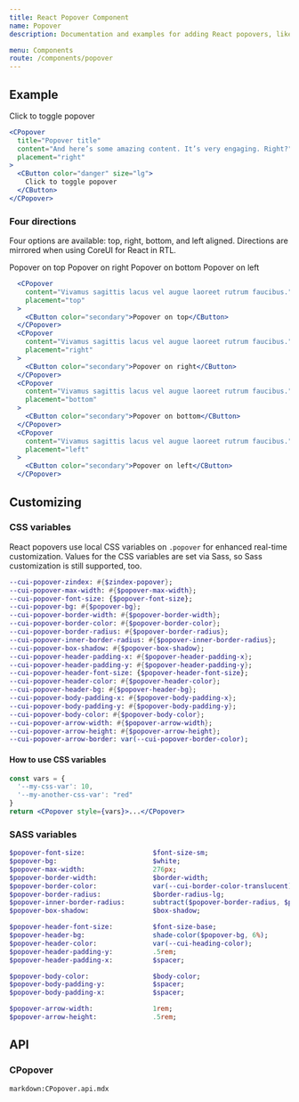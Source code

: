```yaml
---
title: React Popover Component
name: Popover
description: Documentation and examples for adding React popovers, like those found in iOS, to any element on your site.

menu: Components
route: /components/popover
---
```



## Example

<Example>
  <CPopover
    title="Popover title"
    content="And here’s some amazing content. It’s very engaging. Right?"
    placement="right"
  >
    <CButton color="danger" size="lg">
      Click to toggle popover
    </CButton>
  </CPopover>
</Example>

```jsx
<CPopover
  title="Popover title"
  content="And here’s some amazing content. It’s very engaging. Right?"
  placement="right"
>
  <CButton color="danger" size="lg">
    Click to toggle popover
  </CButton>
</CPopover>
```

### Four directions

Four options are available: top, right, bottom, and left aligned. Directions are mirrored when using CoreUI for React in RTL.

<Example>
  <CPopover content="Vivamus sagittis lacus vel augue laoreet rutrum faucibus." placement="top">
    <CButton color="secondary">Popover on top</CButton>
  </CPopover>
  <CPopover content="Vivamus sagittis lacus vel augue laoreet rutrum faucibus." placement="right">
    <CButton color="secondary">Popover on right</CButton>
  </CPopover>
  <CPopover content="Vivamus sagittis lacus vel augue laoreet rutrum faucibus." placement="bottom">
    <CButton color="secondary">Popover on bottom</CButton>
  </CPopover>
  <CPopover content="Vivamus sagittis lacus vel augue laoreet rutrum faucibus." placement="left">
    <CButton color="secondary">Popover on left</CButton>
  </CPopover>
</Example>

```jsx
  <CPopover
    content="Vivamus sagittis lacus vel augue laoreet rutrum faucibus."
    placement="top"
  >
    <CButton color="secondary">Popover on top</CButton>
  </CPopover>
  <CPopover
    content="Vivamus sagittis lacus vel augue laoreet rutrum faucibus."
    placement="right"
  >
    <CButton color="secondary">Popover on right</CButton>
  </CPopover>
  <CPopover
    content="Vivamus sagittis lacus vel augue laoreet rutrum faucibus."
    placement="bottom"
  >
    <CButton color="secondary">Popover on bottom</CButton>
  </CPopover>
  <CPopover
    content="Vivamus sagittis lacus vel augue laoreet rutrum faucibus."
    placement="left"
  >
    <CButton color="secondary">Popover on left</CButton>
  </CPopover>
```

## Customizing

### CSS variables

React popovers use local CSS variables on `.popover` for enhanced real-time customization. Values for the CSS variables are set via Sass, so Sass customization is still supported, too.

```sass
--cui-popover-zindex: #{$zindex-popover};
--cui-popover-max-width: #{$popover-max-width};
--cui-popover-font-size: {$popover-font-size};
--cui-popover-bg: #{$popover-bg};
--cui-popover-border-width: #{$popover-border-width};
--cui-popover-border-color: #{$popover-border-color};
--cui-popover-border-radius: #{$popover-border-radius};
--cui-popover-inner-border-radius: #{$popover-inner-border-radius};
--cui-popover-box-shadow: #{$popover-box-shadow};
--cui-popover-header-padding-x: #{$popover-header-padding-x};
--cui-popover-header-padding-y: #{$popover-header-padding-y};
--cui-popover-header-font-size: {$popover-header-font-size};
--cui-popover-header-color: #{$popover-header-color};
--cui-popover-header-bg: #{$popover-header-bg};
--cui-popover-body-padding-x: #{$popover-body-padding-x};
--cui-popover-body-padding-y: #{$popover-body-padding-y};
--cui-popover-body-color: #{$popover-body-color};
--cui-popover-arrow-width: #{$popover-arrow-width};
--cui-popover-arrow-height: #{$popover-arrow-height};
--cui-popover-arrow-border: var(--cui-popover-border-color);
```

#### How to use CSS variables

```jsx
const vars = { 
  '--my-css-var': 10,
  '--my-another-css-var': "red" 
}
return <CPopover style={vars}>...</CPopover>
```

### SASS variables

```sass
$popover-font-size:                 $font-size-sm;
$popover-bg:                        $white;
$popover-max-width:                 276px;
$popover-border-width:              $border-width;
$popover-border-color:              var(--cui-border-color-translucent);
$popover-border-radius:             $border-radius-lg;
$popover-inner-border-radius:       subtract($popover-border-radius, $popover-border-width);
$popover-box-shadow:                $box-shadow;

$popover-header-font-size:          $font-size-base;
$popover-header-bg:                 shade-color($popover-bg, 6%);
$popover-header-color:              var(--cui-heading-color);
$popover-header-padding-y:          .5rem;
$popover-header-padding-x:          $spacer;

$popover-body-color:                $body-color;
$popover-body-padding-y:            $spacer;
$popover-body-padding-x:            $spacer;

$popover-arrow-width:               1rem;
$popover-arrow-height:              .5rem;
```

## API

### CPopover

`markdown:CPopover.api.mdx`
